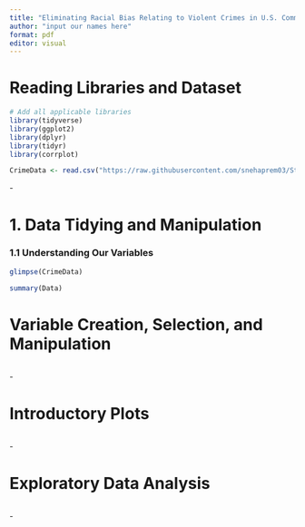 ```yaml
---
title: "Eliminating Racial Bias Relating to Violent Crimes in U.S. Communities using a Predictive Machine Learning Model"
author: "input our names here"
format: pdf
editor: visual
---
```


# Reading Libraries and Dataset

```r
# Add all applicable libraries
library(tidyverse)
library(ggplot2)
library(dplyr)
library(tidyr)
library(corrplot)

CrimeData <- read.csv("https://raw.githubusercontent.com/snehaprem03/StatProject/main/communities.data")
```

\-

# 1. Data Tidying and Manipulation

### 1.1 Understanding Our Variables

```r
glimpse(CrimeData)
```

```r
summary(Data)
```

# Variable Creation, Selection, and Manipulation

```r

```

\-

# Introductory Plots

```r

```

\-

# Exploratory Data Analysis

```r

```

\-
